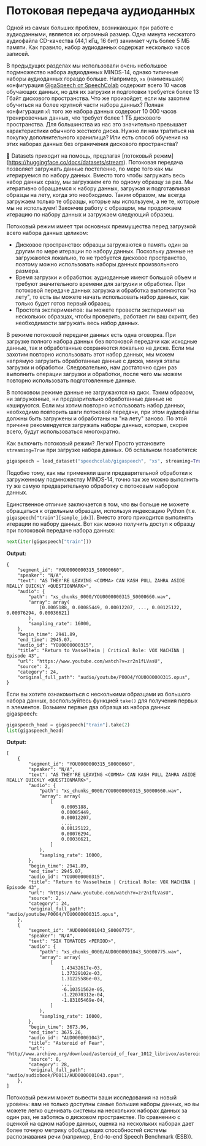 # Потоковая передача аудиоданных

Одной из самых больших проблем, возникающих при работе с аудиоданными, является их огромный размер. Одна минута несжатого аудиофайла CD-качества (44,1 кГц, 16 бит)
занимает чуть более 5 МБ памяти. Как правило, набор аудиоданных содержат несколько часов записей.

В предыдущих разделах мы использовали очень небольшое подмножество набора аудиоданных MINDS-14, однако типичные наборы аудиоданных гораздо больше.
Например, `xs` (наименьшая) конфигурация [GigaSpeech от SpeechColab](https://huggingface.co/datasets/speechcolab/gigaspeech)
содержит всего 10 часов обучающих данных, но для их загрузки и подготовки требуется более 13 Гбайт дискового пространства. Что же
произойдет, если мы захотим обучиться на более крупной части набора данных? Полная конфигурация `xl` того же набора данных содержит 10 000 часов
тренировочных данных, что требует более 1 ТБ дискового пространства. Для большинства из нас это значительно превышает характеристики обычного
жесткого диска. Нужно ли нам тратиться на покупку дополнительного хранилища? Или есть способ обучения на этих наборах данных без ограничения дискового пространства?

🤗 Datasets приходит на помощь, предлагая [потоковый режим] (https://huggingface.co/docs/datasets/stream). Потоковая передача позволяет загружать данные постепенно, 
по мере того как мы итерируемся по набору данных. Вместо того чтобы загружать весь набор данных сразу, мы загружаем его по одному образцу за раз.
Мы итеративно обращаемся к набору данных, загружая и подготавливая образцы на лету, когда это необходимо. Таким образом, мы всегда
загружаем только те образцы, которые мы используем, а не те, которые мы не используем!
Закончив работу с образцом, мы продолжаем итерацию по набору данных и загружаем следующий образец.

Потоковый режим имеет три основных преимущества перед загрузкой всего набора данных целиком:

* Дисковое пространство: образцы загружаются в память один за другим по мере итерации по набору данных. Поскольку данные не загружаются
локально, то не требуется дисковое пространство, поэтому можно использовать наборы данных произвольного размера.
* Время загрузки и обработки: аудиоданные имеют большой объем и требуют значительного времени для загрузки и обработки.
При потоковой передаче данных загрузка и обработка выполняются "на лету", то есть вы можете начать использовать набор данных, как только
будет готов первый образец.
* Простота экспериментов: вы можете провести эксперимент на нескольких образцах, чтобы проверить, работает ли ваш скрипт, без необходимости
загружать весь набор данных.

В режиме потоковой передачи данных есть одна оговорка. При загрузке полного набора данных без потоковой передачи как исходные данные, так и обработанные
сохраняются локально на диске. Если мы захотим повторно использовать этот набор данных, мы можем напрямую загрузить обработанные данные с диска,
минуя этапы загрузки и обработки. Следовательно, нам достаточно один раз выполнить операции загрузки и обработки,
после чего мы можем повторно использовать подготовленные данные.

В потоковом режиме данные не загружаются на диск. Таким образом, ни загруженные, ни предварительно обработанные данные не кэшируются.
Если мы хотим повторно использовать набор данных, необходимо повторить шаги потоковой передачи, при этом аудиофайлы должны быть загружены и обработаны на
"на лету" заново. По этой причине рекомендуется загружать наборы данных, которые, скорее всего, будут использоваться многократно.

Как включить потоковый режим? Легко! Просто установите `streaming=True` при загрузке набора данных. Об остальном позаботятся:

```py
gigaspeech = load_dataset("speechcolab/gigaspeech", "xs", streaming=True)
```

Подобно тому, как мы применяли шаги предварительной обработки к загруженному подмножеству MINDS-14, точно так же можно выполнить
ту же самую предварительную обработку с потоковым набором данных.

Единственное отличие заключается в том, что вы больше не можете обращаться к отдельным образцам, используя индексацию Python (т.е. `gigaspeech["train"][sample_idx]`).
Вместо этого приходится выполнять итерации по набору данных. Вот как можно получить доступ к образцу при потоковой передаче набора данных:

```py
next(iter(gigaspeech["train"]))
```

**Output:**
```out
{
    "segment_id": "YOU0000000315_S0000660",
    "speaker": "N/A",
    "text": "AS THEY'RE LEAVING <COMMA> CAN KASH PULL ZAHRA ASIDE REALLY QUICKLY <QUESTIONMARK>",
    "audio": {
        "path": "xs_chunks_0000/YOU0000000315_S0000660.wav",
        "array": array(
            [0.0005188, 0.00085449, 0.00012207, ..., 0.00125122, 0.00076294, 0.00036621]
        ),
        "sampling_rate": 16000,
    },
    "begin_time": 2941.89,
    "end_time": 2945.07,
    "audio_id": "YOU0000000315",
    "title": "Return to Vasselheim | Critical Role: VOX MACHINA | Episode 43",
    "url": "https://www.youtube.com/watch?v=zr2n1fLVasU",
    "source": 2,
    "category": 24,
    "original_full_path": "audio/youtube/P0004/YOU0000000315.opus",
}
```

Если вы хотите ознакомиться с несколькими образцами из большого набора данных, воспользуйтесь функцией `take()` для получения первых n элементов. Возьмем
первые два образца из набора данных gigaspeech:

```py
gigaspeech_head = gigaspeech["train"].take(2)
list(gigaspeech_head)
```

**Output:**
```out
[
    {
        "segment_id": "YOU0000000315_S0000660",
        "speaker": "N/A",
        "text": "AS THEY'RE LEAVING <COMMA> CAN KASH PULL ZAHRA ASIDE REALLY QUICKLY <QUESTIONMARK>",
        "audio": {
            "path": "xs_chunks_0000/YOU0000000315_S0000660.wav",
            "array": array(
                [
                    0.0005188,
                    0.00085449,
                    0.00012207,
                    ...,
                    0.00125122,
                    0.00076294,
                    0.00036621,
                ]
            ),
            "sampling_rate": 16000,
        },
        "begin_time": 2941.89,
        "end_time": 2945.07,
        "audio_id": "YOU0000000315",
        "title": "Return to Vasselheim | Critical Role: VOX MACHINA | Episode 43",
        "url": "https://www.youtube.com/watch?v=zr2n1fLVasU",
        "source": 2,
        "category": 24,
        "original_full_path": "audio/youtube/P0004/YOU0000000315.opus",
    },
    {
        "segment_id": "AUD0000001043_S0000775",
        "speaker": "N/A",
        "text": "SIX TOMATOES <PERIOD>",
        "audio": {
            "path": "xs_chunks_0000/AUD0000001043_S0000775.wav",
            "array": array(
                [
                    1.43432617e-03,
                    1.37329102e-03,
                    1.31225586e-03,
                    ...,
                    -6.10351562e-05,
                    -1.22070312e-04,
                    -1.83105469e-04,
                ]
            ),
            "sampling_rate": 16000,
        },
        "begin_time": 3673.96,
        "end_time": 3675.26,
        "audio_id": "AUD0000001043",
        "title": "Asteroid of Fear",
        "url": "http//www.archive.org/download/asteroid_of_fear_1012_librivox/asteroid_of_fear_1012_librivox_64kb_mp3.zip",
        "source": 0,
        "category": 28,
        "original_full_path": "audio/audiobook/P0011/AUD0000001043.opus",
    },
]
```

Потоковый режим может вывести ваши исследования на новый уровень: вам не только доступны самые большие наборы данных, но вы
можете легко оценивать системы на нескольких наборах данных за один раз, не заботясь о дисковом пространстве. По сравнению с оценкой
на одном наборе данных, оценка на нескольких наборах дает более точную метрику обобщающих способностей 
системы распознавания речи (например, End-to-end Speech Benchmark (ESB)).
